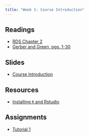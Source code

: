 ```yaml
---
title: "Week 1: Course Introduction"
---
```


## Readings 
- [RDS Chapter 2](https://r4ds.hadley.nz/workflow-basics)
- [Gerber and Green, pgs. 1-30](https://app.perusall.com/courses/17-831-data-and-politics/field-experiments-design-analysis-and-interpretation-chapter-1?assignmentId=KW5XdPnfzNS4cLpyR&part=1)


## Slides

  - [Course Introduction](../lectures/01-introduction/introduction.qmd)
  
## Resources
  - [Installing `R` and Rstudio](../resources/r_setup.qmd)


## Assignments
- [Tutorial 1](https://dhidalgo.shinyapps.io/Tutorial-1/)